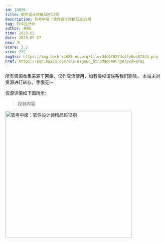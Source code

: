 ```yaml
---
id: 10099
title: 软件设计师精品班12期
description: 软考中级：软件设计师精品班12期
tag: 软件设计师
author: 未知
time: 2023-05
date: 2023-09-27
new: 冷
score: 3.5
view: 232
imgSrc: https://img.techrk1688.eu.org/file/d4d6f857dc4fe8ce87343.png
href: https://pan.baidu.com/s/1-WYgsuo_otndM9deAAGhgA?pwd=e4us
---
```


<Callout type="danger">
  所有资源收集来源于网络，仅作交流使用，如有侵权请联系我们删除。
  本站未对资源进行转存，手慢无～
</Callout>

资源详情如下图所示:

> 视频内容

<Image
  src="https://img.techrk1688.eu.org/file/0b39762073cce4f5d38b6.png"
  height="404"
  width="auto"
  alt="软考中级：软件设计师精品班12期"
  priority={true}
/>
